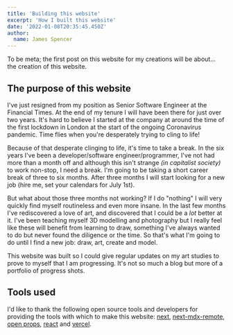 ```yaml
---
title: 'Building this website'
excerpt: 'How I built this website'
date: '2022-01-08T20:35:45.450Z'
author:
  name: James Spencer
---
```


To be meta; the first post on this website for my creations will be about... the creation of this website.

## The purpose of this website

I've just resigned from my position as Senior Software Engineer at the Financial Times. At the end of my tenure I will have been there for just over two years. It's hard to believe I started at the company at around the time of the first lockdown in London at the start of the ongoing Coronavirus pandemic. Time flies when you're desperately trying to cling to life!

Because of that desperate clinging to life, it's time to take a break. In the six years I've been a developer/software engineer/programmer, I've not had more than a month off and although this isn't strange _(in capitalist society)_ to work non-stop, I need a break. I'm going to be taking a short career break of three to six months. After three months I will start looking for a new job (hire me, set your calendars for July 1st). 

But what about those three months not working? If I do "nothing" I will very quickly find myself routineless and even more insane. In the last few months I've rediscovered a love of art, and discovered that I could be a _lot_ better at it. I've been teaching myself 3D modelling and photography but I really feel like these will benefit from learning to draw, something I've always wanted to do but never found the diligence or the time. So that's what I'm going to do until I find a new job: draw, art, create and model.

This website was built so I could give regular updates on my art studies to prove to myself that I am progressing. It's not so much a blog but more of a portfolio of progress shots.

## Tools used

I'd like to thank the following open source tools and developers for providing the tools with which to make this website: [next](https://nextjs.org/), [next-mdx-remote](https://github.com/hashicorp/next-mdx-remote), [open props](https://open-props.style/), [react](https://reactjs.org/)
and [vercel](https://vercel.com/).
